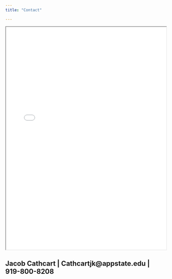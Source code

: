 ```yaml
---
title: "Contact"

---
```



<iframe src="Resume.pdf" width="100%" height="700px">

</iframe>
## Jacob Cathcart | Cathcartjk@appstate.edu | 919-800-8208 